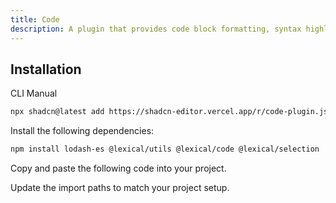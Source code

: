 ```yaml
---
title: Code
description: A plugin that provides code block formatting, syntax highlighting, and language selection.
---
```


<ComponentPreview
  name="code-plugin-demo"
  className="[&_.preview>[data-orientation=vertical]]:sm:max-w-[70%]"
  description="A plugin that provides code block formatting, syntax highlighting, and language selection."
/>

## Installation

<Tabs defaultValue="cli">

<TabsList>
  <TabsTrigger value="cli">CLI</TabsTrigger>
  <TabsTrigger value="manual">Manual</TabsTrigger>
</TabsList>

<TabsContent value="cli">

```bash
npx shadcn@latest add https://shadcn-editor.vercel.app/r/code-plugin.json
```

</TabsContent>

<TabsContent value="manual">

<Steps>

<Step>Install the following dependencies:</Step>

```bash
npm install lodash-es @lexical/utils @lexical/code @lexical/selection
```

<Step>Copy and paste the following code into your project.</Step>

<ComponentSource name="code-plugin" />

<Step>Update the import paths to match your project setup.</Step>

</Steps>

</TabsContent>

</Tabs>